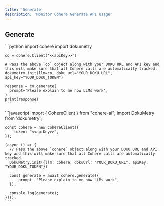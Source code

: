 ```yaml
---
title: 'Generate'
description: 'Monitor Cohere Generate API usage'
---
```


## Generate
<Tabs>
  <Tab title="Python">
    ```python
    import cohere
    import dokumetry

    co = cohere.Client('<<apiKey>>')

    # Pass the above `co` object along with your DOKU URL and API key and this will make sure that all Cohere calls are automatically tracked.
    dokumetry.init(llm=co, doku_url="YOUR_DOKU_URL", api_key="YOUR_DOKU_TOKEN")

    response = co.generate(
      prompt='Please explain to me how LLMs work',
    )
    print(response)
    ```
  </Tab>
  <Tab title="Javascript">
    ```javascript
    import { CohereClient } from "cohere-ai";
    import DokuMetry from 'dokumetry';

    const cohere = new CohereClient({
        token: "<<apiKey>>",
    });

    (async () => {
      // Pass the above `cohere` object along with your DOKU URL and API key and this will make sure that all Cohere calls are automatically tracked.
      DokuMetry.init({llm: cohere, dokuUrl: "YOUR_DOKU_URL", apiKey: "YOUR_DOKU_TOKEN"})

      const generate = await cohere.generate({
          prompt: "Please explain to me how LLMs work",
      });

      console.log(generate);
    })();
    ```
  </Tab>
</Tabs>
